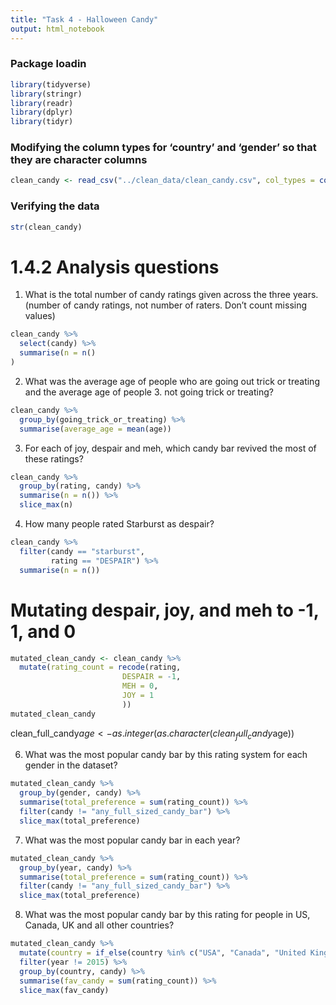 ```yaml
---
title: "Task 4 - Halloween Candy"
output: html_notebook
---
```


### Package loadin 
```r
library(tidyverse)
library(stringr)
library(readr)
library(dplyr)
library(tidyr)
```

### Modifying the column types for 'country' and 'gender' so that they are character columns
```r
clean_candy <- read_csv("../clean_data/clean_candy.csv", col_types = cols(country = col_character(), gender = col_character()))
```

### Verifying the data 
```r
str(clean_candy)
```


# 1.4.2 Analysis questions

1. What is the total number of candy ratings given across the three years. (number of candy ratings, not number of raters. Don’t count missing values)

```r
clean_candy %>%
  select(candy) %>%
  summarise(n = n()
)
```


2. What was the average age of people who are going out trick or treating and the average age of people 3. not going trick or treating?


```r
clean_candy %>%
  group_by(going_trick_or_treating) %>%
  summarise(average_age = mean(age))

```


3. For each of joy, despair and meh, which candy bar revived the most of these ratings?

```r
clean_candy %>%
  group_by(rating, candy) %>%
  summarise(n = n()) %>%
  slice_max(n)

```


4. How many people rated Starburst as despair?

```r
clean_candy %>%
  filter(candy == "starburst",
         rating == "DESPAIR") %>%
  summarise(n = n())
```

# Mutating despair, joy, and meh to -1, 1, and 0

```r
mutated_clean_candy <- clean_candy %>%
  mutate(rating_count = recode(rating,
                         DESPAIR = -1,
                         MEH = 0,
                         JOY = 1
                         ))
mutated_clean_candy
```
clean_full_candy$age <- as.integer(as.character(clean_full_candy$age))

6. What was the most popular candy bar by this rating system for each gender in the dataset?

```r
mutated_clean_candy %>%
  group_by(gender, candy) %>%
  summarise(total_preference = sum(rating_count)) %>%
  filter(candy != "any_full_sized_candy_bar") %>%
  slice_max(total_preference)
```

7. What was the most popular candy bar in each year?

```r
mutated_clean_candy %>%
  group_by(year, candy) %>%
  summarise(total_preference = sum(rating_count)) %>%
  filter(candy != "any_full_sized_candy_bar") %>%
  slice_max(total_preference)
```


8. What was the most popular candy bar by this rating for people in US, Canada, UK and all other countries?

```r
mutated_clean_candy %>%
  mutate(country = if_else(country %in% c("USA", "Canada", "United Kingdom"), country, "other")) %>%
  filter(year != 2015) %>%
  group_by(country, candy) %>%
  summarise(fav_candy = sum(rating_count)) %>%
  slice_max(fav_candy)
```


